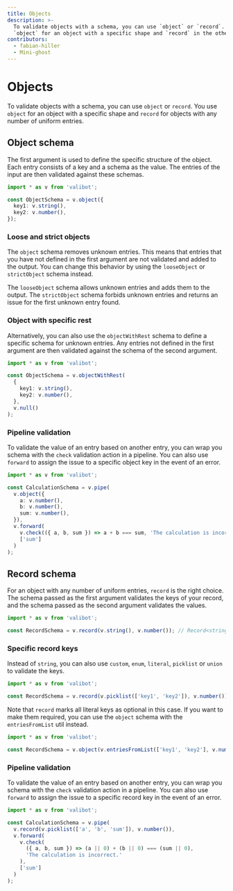 ```yaml
---
title: Objects
description: >-
  To validate objects with a schema, you can use `object` or `record`. You use
  `object` for an object with a specific shape and `record` in the other case.
contributors:
  - fabian-hiller
  - Mini-ghost
---
```



# Objects

To validate objects with a schema, you can use <Link href="/api/object/">`object`</Link> or <Link href="/api/record/">`record`</Link>. You use <Link href="/api/object/">`object`</Link> for an object with a specific shape and <Link href="/api/record/">`record`</Link> for objects with any number of uniform entries.

## Object schema

The first argument is used to define the specific structure of the object. Each entry consists of a key and a schema as the value. The entries of the input are then validated against these schemas.

```ts
import * as v from 'valibot';

const ObjectSchema = v.object({
  key1: v.string(),
  key2: v.number(),
});
```

### Loose and strict objects

The <Link href="/api/object/">`object`</Link> schema removes unknown entries. This means that entries that you have not defined in the first argument are not validated and added to the output. You can change this behavior by using the <Link href="/api/looseObject/">`looseObject`</Link> or <Link href="/api/strictObject/">`strictObject`</Link> schema instead.

The <Link href="/api/looseObject/">`looseObject`</Link> schema allows unknown entries and adds them to the output. The <Link href="/api/strictObject/">`strictObject`</Link> schema forbids unknown entries and returns an issue for the first unknown entry found.

### Object with specific rest

Alternatively, you can also use the <Link href="/api/objectWithRest/">`objectWithRest`</Link> schema to define a specific schema for unknown entries. Any entries not defined in the first argument are then validated against the schema of the second argument.

```ts
import * as v from 'valibot';

const ObjectSchema = v.objectWithRest(
  {
    key1: v.string(),
    key2: v.number(),
  },
  v.null()
);
```

### Pipeline validation

To validate the value of an entry based on another entry, you can wrap you schema with the <Link href="/api/check/">`check`</Link> validation action in a pipeline. You can also use <Link href="/api/forward/">`forward`</Link> to assign the issue to a specific object key in the event of an error.

```ts
import * as v from 'valibot';

const CalculationSchema = v.pipe(
  v.object({
    a: v.number(),
    b: v.number(),
    sum: v.number(),
  }),
  v.forward(
    v.check(({ a, b, sum }) => a + b === sum, 'The calculation is incorrect.'),
    ['sum']
  )
);
```

## Record schema

For an object with any number of uniform entries, <Link href="/api/record/">`record`</Link> is the right choice. The schema passed as the first argument validates the keys of your record, and the schema passed as the second argument validates the values.

```ts
import * as v from 'valibot';

const RecordSchema = v.record(v.string(), v.number()); // Record<string, number>
```

### Specific record keys

Instead of <Link href="/api/string/">`string`</Link>, you can also use <Link href="/api/custom/">`custom`</Link>, <Link href="/api/enum/">`enum`</Link>, <Link href="/api/literal/">`literal`</Link>, <Link href="/api/picklist/">`picklist`</Link> or <Link href="/api/union/">`union`</Link> to validate the keys.

```ts
import * as v from 'valibot';

const RecordSchema = v.record(v.picklist(['key1', 'key2']), v.number()); // { key1?: number; key2?: number }
```

Note that <Link href="/api/record/">`record`</Link> marks all literal keys as optional in this case. If you want to make them required, you can use the <Link href="/api/object/">`object`</Link> schema with the <Link href="/api/entriesFromList/">`entriesFromList`</Link> util instead.

```ts
import * as v from 'valibot';

const RecordSchema = v.object(v.entriesFromList(['key1', 'key2'], v.number())); // { key1: number; key2: number }
```

### Pipeline validation

To validate the value of an entry based on another entry, you can wrap you schema with the <Link href="/api/check/">`check`</Link> validation action in a pipeline. You can also use <Link href="/api/forward/">`forward`</Link> to assign the issue to a specific record key in the event of an error.

```ts
import * as v from 'valibot';

const CalculationSchema = v.pipe(
  v.record(v.picklist(['a', 'b', 'sum']), v.number()),
  v.forward(
    v.check(
      ({ a, b, sum }) => (a || 0) + (b || 0) === (sum || 0),
      'The calculation is incorrect.'
    ),
    ['sum']
  )
);
```
